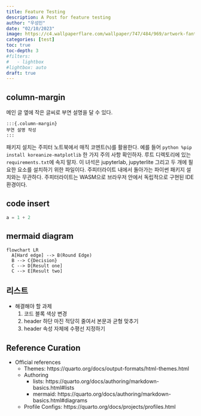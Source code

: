 ```yaml
---
title: Feature Testing
description: A Post for feature testing
author: "우성민"
date: "02/10/2023"
image: https://c4.wallpaperflare.com/wallpaper/747/484/969/artwork-fantasy-art-steampunk-room-laboratories-hd-wallpaper-preview.jpg
categories: [test]
toc: true
toc-depth: 3
#filters:
#   - lightbox
#lightbox: auto
draft: true
---
```


## column-margin

메인 글 옆에 작은 글씨로 부연 설명을 달 수 있다.

``` qmd
:::{.column-margin}
부연 설명 작성
:::
```

::: column-margin
패키지 설치는 주피터 노트북에서 매직 코멘트(`%`)를 활용한다. 예를 들어 `python %pip install koreanize-matplotlib` 한 가지 주의 사항 확인하자. 루트 디렉토리에 있는 `requirements.txt`에 속지 말자. 이 녀석은 jupyterlab, jupyterlite 그리고 두 개에 필요한 요소를 설치하기 위한 파일이다. 주피터라이트 내에서 돌아가는 파이썬 패키지 설치와는 무관하다. 주피터라이트는 WASM으로 브라우저 안에서 독립적으로 구현된 IDE 환경이다.
:::

## code insert

``` python
a = 1 + 2
```

## mermaid diagram

```mermaid
flowchart LR
  A[Hard edge] --> B(Round Edge)
  B --> C{Decision}
  C --> D[Result one]
  C --> E[Result two]
```

## 리스트

-   해결해야 할 과제
    1.  코드 블록 색상 변경
    2.  header 하단 마진 적당히 줄여서 본문과 균형 맞추기
    3.  header 속성 자체에 수평선 지정하기

## Reference Curation

-   Official references
    -   Themes: https://quarto.org/docs/output-formats/html-themes.html
    -   Authoring
        -   lists: https://quarto.org/docs/authoring/markdown-basics.html#lists
        -   mermaid: https://quarto.org/docs/authoring/markdown-basics.html#diagrams
    -   Profile Configs: https://quarto.org/docs/projects/profiles.html
